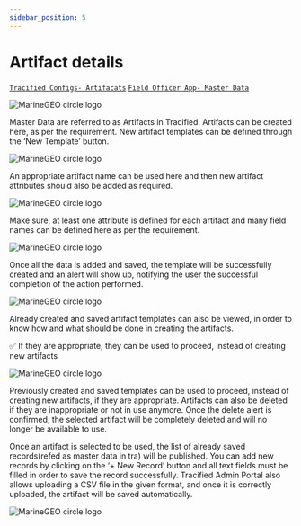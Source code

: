 ```yaml
---
sidebar_position: 5
---
```



# Artifact details


[`Tracified Configs- Artifacats`](../TracifiedConfigs/artifacts) [`Field Officer App- Master Data`](../FOapp/upadteMasterData)



![MarineGEO circle logo](../../static/img/artifact1.png "MarineGEO logo")

Master Data are referred to as Artifacts in Tracified. Artifacts can be created here, as per the requirement. 
New artifact templates can be defined through the ‘New Template’ button.

![MarineGEO circle logo](../../static/img/artifact2.png "MarineGEO logo")

An appropriate artifact name can be used here and then new artifact attributes should also be added as required. 

![MarineGEO circle logo](../../static/img/artifact3.png "MarineGEO logo")


Make sure, at least one attribute is defined for each artifact and many field names can be defined here as per the requirement.

![MarineGEO circle logo](../../static/img/artifact4.png "MarineGEO logo")

Once all the data is added and saved, the template will be successfully created and an alert will show up, notifying the user the successful completion of the 
action performed.

![MarineGEO circle logo](../../static/img/artifact5.png "MarineGEO logo")

Already created and saved artifact templates can also be viewed, in order to know how and what should be done in creating the artifacts.  

:white_check_mark: If they are appropriate, they can be used to proceed, instead of creating new artifacts


![MarineGEO circle logo](../../static/img/artifact6.png "MarineGEO logo")

Previously created and saved templates can be used to proceed, instead of creating new artifacts, if they are appropriate.
Artifacts can also be deleted if they are inappropriate or not in use anymore. Once the delete alert is confirmed, the selected artifact will be completely deleted and will no longer be available to use. 

Once an artifact is selected to be used, the list of already saved records(refed as master data in tra) will be published. You can add new records by clicking on the ‘+ New Record’ button and all text fields must be filled in order to save the record successfully. 
Tracified Admin Portal also allows uploading a CSV file in the given format, and once it is correctly uploaded, the artifact will be saved automatically.

![MarineGEO circle logo](../../static/img/artifcat7.png "MarineGEO logo")


<DocsRating pageName="artifactDetails"/>




